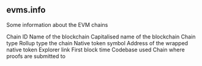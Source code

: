 ## evms.info 
Some information about the EVM chains

<ParamField path="chain_id">
Chain ID
</ParamField>
<ParamField path="blockchain">
Name of the blockchain
</ParamField>
<ParamField path="name">
Capitalised name of the blockchain
</ParamField>
<ParamField path="chain_type">
Chain type
</ParamField>
<ParamField path="rollup_type">
Rollup type the chain
</ParamField>
<ParamField path="native_token_symbol">
Native token symbol
</ParamField>
<ParamField path="wrapped_native_token_address">
Address of the wrapped native token
</ParamField>
<ParamField path="explorer_link">
Explorer link
</ParamField>
<ParamField path="first_block_time">
First block time
</ParamField>
<ParamField path="codebase">
Codebase used
</ParamField>
<ParamField path="data_availability">
Chain where proofs are submitted to
</ParamField>
